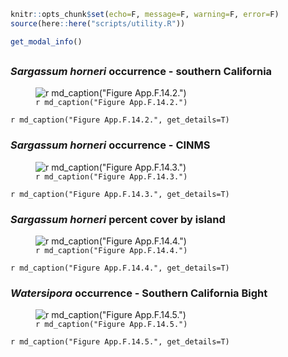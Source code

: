 ```r
knitr::opts_chunk$set(echo=F, message=F, warning=F, error=F)
source(here::here("scripts/utility.R"))
```

```r
get_modal_info()
```

## {.tabset}

### _Sargassum horneri_ occurrence - southern California

![`r md_caption("Figure App.F.14.2.")`](../img/cinms_cr/App.F.14.2.Sargassum_expansion.jpg)

`r md_caption("Figure App.F.14.2.", get_details=T)`

### _Sargassum horneri_ occurrence - CINMS

![`r md_caption("Figure App.F.14.3.")`](../img/cinms_cr/App.F.14.3.jpg)

`r md_caption("Figure App.F.14.3.", get_details=T)`

### _Sargassum horneri_ percent cover by island

![`r md_caption("Figure App.F.14.4.")`](../img/cinms_cr/App.F.14.4.Sargassum_graph.jpg)

`r md_caption("Figure App.F.14.4.", get_details=T)`

### _Watersipora_ occurrence - Southern California Bight

![`r md_caption("Figure App.F.14.5.")`](../img/cinms_cr/App.F.14.5.Watersipora_map_Page.jpg)

`r md_caption("Figure App.F.14.5.", get_details=T)`

